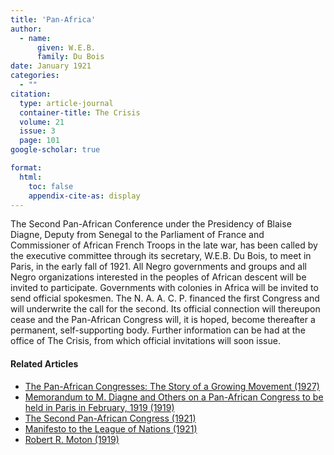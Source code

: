 ```yaml
---
title: 'Pan-Africa'
author:
  - name:
      given: W.E.B.
      family: Du Bois
date: January 1921
categories: 
  - ""
citation: 
  type: article-journal
  container-title: The Crisis
  volume: 21
  issue: 3
  page: 101  
google-scholar: true

format:
  html:
    toc: false
    appendix-cite-as: display
---
```



The Second Pan-African Conference under the Presidency of Blaise Diagne, Deputy from Senegal to the Parliament of France and Commissioner of African French Troops in the late war, has been called by the executive committee through its secretary, W.E.B. Du Bois, to meet in Paris, in the early fall of 1921. All Negro governments and groups and all Negro organizations interested in the peoples of African descent will be invited to participate. Governments with colonies in Africa will be invited to send official spokesmen. The N. A. A. C. P. financed the first Congress and will underwrite the call for the second. Its official connection will thereupon cease and the Pan-African Congress will, it is hoped, become thereafter a permanent, self-supporting body. Further information can be had at the office of <span class="crisis-title">The Crisis</span>, from which official invitations will soon issue.

<!-- Similar articles start here -->
<div  class="clear-wrap"></div>

#### Related Articles

* [The Pan-African Congresses: The Story of a Growing Movement (1927)](/Volumes/34/08/panafrican_congresses.html)
* [Memorandum to M. Diagne and Others on a Pan-African Congress to be held in Paris in February, 1919 (1919)](/Volumes/17/05/memorandum_to_m_diagne_and_others_on_a_panafrican_congress.html)
* [The Second Pan-African Congress (1921)](/Volumes/21/06/second-pan-african-congress.html)
* [Manifesto to the League of Nations (1921)](/Volumes/23/01/manifesto.html)
* [Robert R. Moton (1919)](/Volumes/18/01/robert_moton.html)

<!-- Similar articles end here -->